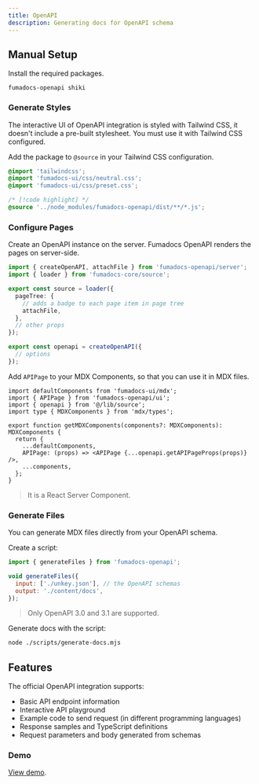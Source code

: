 ```yaml
---
title: OpenAPI
description: Generating docs for OpenAPI schema
---
```


## Manual Setup

Install the required packages.

```package-install
fumadocs-openapi shiki
```

### Generate Styles

The interactive UI of OpenAPI integration is styled with Tailwind CSS, it doesn't include a pre-built stylesheet.
You must use it with Tailwind CSS configured.

Add the package to `@source` in your Tailwind CSS configuration.

```css title="Tailwind CSS"
@import 'tailwindcss';
@import 'fumadocs-ui/css/neutral.css';
@import 'fumadocs-ui/css/preset.css';

/* [!code highlight] */
@source '../node_modules/fumadocs-openapi/dist/**/*.js';
```

### Configure Pages

Create an OpenAPI instance on the server. Fumadocs OpenAPI renders the pages on server-side.

```ts title="lib/source.ts"
import { createOpenAPI, attachFile } from 'fumadocs-openapi/server';
import { loader } from 'fumadocs-core/source';

export const source = loader({
  pageTree: {
    // adds a badge to each page item in page tree
    attachFile,
  },
  // other props
});

export const openapi = createOpenAPI({
  // options
});
```

Add `APIPage` to your MDX Components, so that you can use it in MDX files.

```tsx title="mdx-components.tsx"
import defaultComponents from 'fumadocs-ui/mdx';
import { APIPage } from 'fumadocs-openapi/ui';
import { openapi } from '@/lib/source';
import type { MDXComponents } from 'mdx/types';

export function getMDXComponents(components?: MDXComponents): MDXComponents {
  return {
    ...defaultComponents,
    APIPage: (props) => <APIPage {...openapi.getAPIPageProps(props)} />,
    ...components,
  };
}
```

> It is a React Server Component.

### Generate Files

You can generate MDX files directly from your OpenAPI schema.

Create a script:

```js title="scripts/generate-docs.mjs"
import { generateFiles } from 'fumadocs-openapi';

void generateFiles({
  input: ['./unkey.json'], // the OpenAPI schemas
  output: './content/docs',
});
```

> Only OpenAPI 3.0 and 3.1 are supported.

Generate docs with the script:

```bash
node ./scripts/generate-docs.mjs
```

## Features

The official OpenAPI integration supports:

- Basic API endpoint information
- Interactive API playground
- Example code to send request (in different programming languages)
- Response samples and TypeScript definitions
- Request parameters and body generated from schemas

### Demo

[View demo](/docs/openapi).
